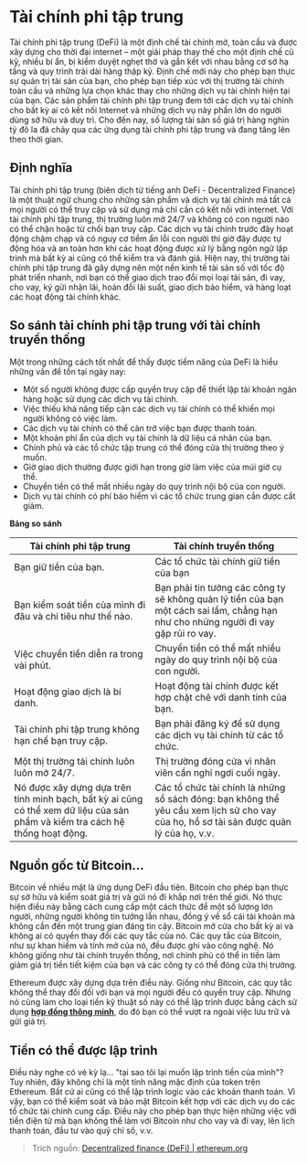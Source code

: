 
# Tài chính phi tập trung
Tài chính phi tập trung (DeFi) là một định chế tài chính mở, toàn cầu và được xây dựng cho thời đại internet – một giải pháp thay thế cho một định chế cũ kỹ, nhiều bí ẩn, bị kiểm duyệt nghẹt thở và gắn kết với nhau bằng cơ sở hạ tầng và quy trình trải dài hàng thập kỷ. Định chế mới này cho phép bạn thực sự quản trị tài sản của bạn, cho phép bạn tiếp xúc với thị trường tài chính toàn cầu và những lựa chọn khác thay cho những dịch vụ tài chính hiện tại của bạn. Các sản phẩm tài chính phi tập trung đem tới các dịch vụ tài chính cho bất kỳ ai có kết nối Internet và những dịch vụ này phần lớn do người dùng sở hữu và duy trì. Cho đến nay, số lượng tài sản số giá trị hàng nghìn tỷ đô la đã chảy qua các ứng dụng tài chính phi tập trung và đang tăng lên theo thời gian.

## Định nghĩa
Tài chính phi tập trung (biên dịch từ tiếng anh DeFi - Decentralized Finance) là một thuật ngữ chung cho những sản phẩm và dịch vụ tài chính mà tất cả mọi người có thể truy cập và sử dụng mà chỉ cần có kết nối với internet. Với tài chính phi tập trung, thị trường luôn mở 24/7 và không có con người nào có thể chặn hoặc từ chối bạn truy cập. Các dịch vụ tài chính trước đây hoạt động chậm chạp và có nguy cơ tiềm ẩn lỗi con người thì giờ đây được tự động hóa và an toàn hơn khi các hoạt động được xử lý bằng ngôn ngữ lập trình mà bất kỳ ai cũng có thể kiểm tra và đánh giá. Hiện nay, thị trường tài chính phi tập trung đã gây dựng nên một nền kinh tế tài sản số với tốc độ phát triển nhanh, nơi bạn có thể giao dịch trao đổi mọi loại tài sản, đi vay, cho vay, ký gửi nhận lãi, hoán đổi lãi suất, giao dịch bảo hiểm, và hàng loạt các hoạt động tài chính khác.

## So sánh tài chính phi tập trung với tài chính truyền thống
Một trong những cách tốt nhất để thấy được tiềm năng của DeFi là hiểu những vấn đề tồn tại ngày nay:

- Một số người không được cấp quyền truy cập để thiết lập tài khoản ngân hàng hoặc sử dụng các dịch vụ tài chính.
- Việc thiếu khả năng tiếp cận các dịch vụ tài chính có thể khiến mọi người không có việc làm.
- Các dịch vụ tài chính có thể cản trở việc bạn được thanh toán.
- Một khoản phí ẩn của dịch vụ tài chính là dữ liệu cá nhân của bạn.
- Chính phủ và các tổ chức tập trung có thể đóng cửa thị trường theo ý muốn.
- Giờ giao dịch thường được giới hạn trong giờ làm việc của múi giờ cụ thể.
- Chuyển tiền có thể mất nhiều ngày do quy trình nội bộ của con người.
- Dịch vụ tài chính có phí bảo hiểm vì các tổ chức trung gian cần được cắt giảm.

**Bảng so sánh**

|Tài chính phi tập trung | Tài chính truyền thống |
| -----------------------| ---------------------- |
| Bạn giữ tiền của bạn.  | Các tổ chức tài chính giữ tiền của bạn |
| Bạn kiểm soát tiền của mình đi đâu và chi tiêu như thế nào. | Bạn phải tin tưởng các công ty sẽ không quản lý tiền của bạn một cách sai lầm, chẳng hạn như cho những người đi vay gặp rủi ro vay.|
| Việc chuyển tiền diễn ra trong vài phút. | Chuyển tiền có thể mất nhiều ngày do quy trình nội bộ của con người. |
| Hoạt động giao dịch là bí danh. | Hoạt động tài chính được kết hợp chặt chẽ với danh tính của bạn. |
| Tài chính phi tập trung không hạn chế bạn truy cập. | Bạn phải đăng ký để sử dụng các dịch vụ tài chính từ các tổ chức. |
| Một thị trường tài chính luôn luôn mở 24/7. | Thị trường đóng cửa vì nhân viên cần nghỉ ngơi cuối ngày. |
| Nó được xây dựng dựa trên tính minh bạch, bất kỳ ai cũng có thể xem dữ liệu của sản phẩm và kiểm tra cách hệ thống hoạt động. | Các tổ chức tài chính là những sổ sách đóng: bạn không thể yêu cầu xem lịch sử cho vay của họ, hồ sơ tài sản được quản lý của họ, v.v. |

## Nguồn gốc từ Bitcoin... 
Bitcoin về nhiều mặt là ứng dụng DeFi đầu tiên. Bitcoin cho phép bạn thực sự sở hữu và kiểm soát giá trị và gửi nó đi khắp nơi trên thế giới. Nó thực hiện điều này bằng cách cung cấp một cách thức để một số lượng lớn người, những người không tin tưởng lẫn nhau, đồng ý về sổ cái tài khoản mà không cần đến một trung gian đáng tin cậy. Bitcoin mở cửa cho bất kỳ ai và không ai có quyền thay đổi các quy tắc của nó. Các quy tắc của Bitcoin, như sự khan hiếm và tính mở của nó, đều được ghi vào công nghệ. Nó không giống như tài chính truyền thống, nơi chính phủ có thể in tiền làm giảm giá trị tiền tiết kiệm của bạn và các công ty có thể đóng cửa thị trường.

Ethereum được xây dựng dựa trên điều này. Giống như Bitcoin, các quy tắc không thể thay đổi đối với bạn và mọi người đều có quyền truy cập. Nhưng nó cũng làm cho loại tiền kỹ thuật số này có thể lập trình được bằng cách sử dụng **[hợp đồng thông minh](/tai-lieu/hop-dong-thong-minh)**, do đó bạn có thể vượt ra ngoài việc lưu trữ và gửi giá trị.

## Tiền có thể được lập trình
Điều này nghe có vẻ kỳ lạ... "tại sao tôi lại muốn lập trình tiền của mình"? Tuy nhiên, đây không chỉ là một tính năng mặc định của token trên Ethereum. Bất cứ ai cũng có thể lập trình logic vào các khoản thanh toán. Vì vậy, bạn có thể kiểm soát và bảo mật Bitcoin kết hợp với các dịch vụ do các tổ chức tài chính cung cấp. Điều này cho phép bạn thực hiện những việc với tiền điện tử mà bạn không thể làm với Bitcoin như cho vay và đi vay, lên lịch thanh toán, đầu tư vào quỹ chỉ số, v.v.


> Trích nguồn:
> [Decentralized finance (DeFi) | ethereum.org](https://ethereum.org/defi)

<PostNav />